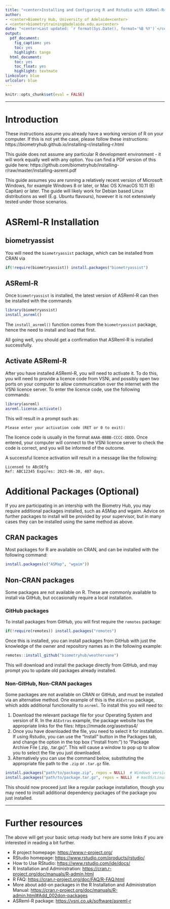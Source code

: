 ```yaml
---
title: "<center>Installing and Configuring R and Rstudio with ASReml-R</center>"
author: 
- <center>Biometry Hub, University of Adelaide<center>
- <center>biometrytraining@adelaide.edu.au<center>
date: "<center>Last updated: `r format(Sys.Date(), format='%B %Y')`</center>"
output:
  pdf_document:
    fig_caption: yes
    toc: yes
    highlight: tango
  html_document: 
    toc: yes
    toc_float: yes
    highlight: textmate
linkcolor: blue
urlcolor: blue
---
```


```r
knitr::opts_chunk$set(eval = FALSE)
```


---

# Introduction  

These instructions assume you already have a working version of R on your computer. If this is not yet the case, please follow these instructions: https://biometryhub.github.io/installing-r/installing-r.html

This guide does not assume any particular R development environment - it will work equally well with any option. You can find a PDF version of this guide here: https://github.com/biometryhub/installing-r/raw/master/installing-asreml.pdf


This guide assumes you are running a relatively recent version of Microsoft Windows, for example Windows 8 or later, or Mac OS X/macOS 10.11 (El Capitan) or later. The guide will likely work for Debian based Linux distributions as well (E.g. Ubuntu flavours), however it is not extensively tested under those scenarios.

# ASReml-R Installation

## biometryassist

You will need the `biometryassist` package, which can be installed from CRAN via

```r
if(!require(biometryassist)) install.packages("biometryassist")
```


## ASReml-R

Once `biometryassist` is installed, the latest version of ASReml-R can then be installed with the commands

```r
library(biometryassist)
install_asreml()
```

The `install_asreml()` function comes from the `biometryassist` package, hence the need to install and load that first.

All going well, you should get a confirmation that ASReml-R is installed successfully.

## Activate ASReml-R

After you have installed ASReml-R, you will need to activate it. To do this, you will need to provide a licence code from VSNi, and possibly open two ports on your computer to allow communication over the internet with the VSNi licence server. To enter the licence code, use the following commands:

```r
library(asreml)
asreml.license.activate()
```

This will result in a prompt such as:
```
Please enter your activation code (RET or 0 to exit): 
```

The licence code is usually in the format `AAAA-BBBB-CCCC-DDDD`. Once entered, your computer will connect to the VSNi licence server to check the code is correct, and you will be informed of the outcome. 

A successful licence activation will result in a message like the following:

```
Licensed to ABcDEfg
Ref: ABC12345 Expires: 2023-06-30, 487 days.
```

# Additional Packages (Optional)

If you are participating in an intership with the Biometry Hub, you may require additional packages installed, such as ASMap and wgaim. Advice on further packages to install will be provided by your supervisor, but in many cases they can be installed using the same method as above.

## CRAN packages

Most packages for R are available on CRAN, and can be installed with the following command:

```r
install.packages(c("ASMap", "wgaim"))
```

## Non-CRAN packages

Some packages are not available on R. These are commonly available to install via GitHub, but occasionally require a local installation.

### GitHub packages

To install packages from GitHub, you will first require the `remotes` package:

```r
if(!require(remotes)) install.packages("remotes")
```

Once this is installed, you can install packages from GitHub with just the knowledge of the owner and repository names as in the following example:

```r
remotes::install_github("biometryhub/weathervane")
```

This will download and install the package directly from GitHub, and may prompt you to update old packages already installed.

### Non-GitHub, Non-CRAN packages

Some packages are not available on CRAN or GitHub, and must be installed via an alternative method. One example of this is the `ASExtras` package, which adds additional functionality to `asreml`. To install this you will need to:

1. Download the relevant package file for your Operating System and version of R. In the `ASExtras` example, the package website has the appropriate links for the files: https://mmade.org/asextras4/
1. Once you have downloaded the file, you need to select it for installation. If using Rstudio, you can use the "Install" button in the Packages tab, and change the option in the top box ("Install from:") to "Package Archive File (.zip, .tar.gx)". This will cause a window to pop up to allow you to select the file you just downloaded.
1. Alternatively you can use the command below, substituting the appropriate file path to the `.zip` or `.tar.gz` file.

```r
install.packages("path/to/package.zip", repos = NULL)  # Windows version
install.packages("path/to/package.tar.gz", repos = NULL)  # macOS/Linux version
```

This should now proceed just like a regular package installation, though you may need to install additional dependency packages of the package you just installed.

---


# Further resources {#Further}
The above will get your basic setup ready but here are some links if you are interested in reading a bit further.

- R project homepage: <https://www.r-project.org/>
- RStudio homepage: <https://www.rstudio.com/products/rstudio/>
- How to Use RStudio: <https://www.rstudio.com/ide/docs/>
- R Installation and Administration: <https://cran.r-project.org/doc/manuals/R-admin.html>
- R FAQ: <https://cran.r-project.org/doc/FAQ/R-FAQ.html>
- More about add-on packages in the R Installation and Administration Manual:  <https://cran.r-project.org/doc/manuals/R-admin.html#Add_002don-packages>
- ASReml-R package:  <https://vsni.co.uk/software/asreml-r>

